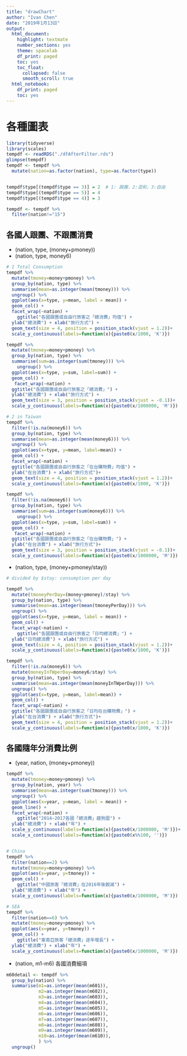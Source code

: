 ```yaml
---
title: "drawChart"
author: "Ivan Chen"
date: "2019年1月13日"
output: 
  html_document:
    highlight: textmate
    number_sections: yes
    theme: spacelab
    df_print: paged
    toc: yes
    toc_float: 
      collapsed: false
      smooth_scroll: true
  html_notebook:
    df_print: paged
    toc: yes
---
```


# 各種圖表

```r
library(tidyverse)
library(scales)
tempdf <- readRDS("./dfAfterFilter.rds")
glimpse(tempdf)
tempdf <- tempdf %>% 
  mutate(nation=as.factor(nation), type=as.factor(type))


tempdf$type[(tempdf$type == 3)] = 2  # 1: 跟團，2:混和，3:自由
tempdf$type[(tempdf$type == 5)] = 4  
tempdf$type[(tempdf$type == 4)] = 3  

tempdf <- tempdf %>% 
  filter(nation!="15")
```

## 各國人跟團、不跟團消費
- (nation, type, (money+pmoney))
- (nation, type, money6)

```r
# 1 Total Consumption
tempdf %>% 
  mutate(tmoney=money+pmoney) %>% 
  group_by(nation, type) %>% 
  summarise(mean=as.integer(mean(tmoney))) %>% 
  ungroup() %>% 
  ggplot(aes(x=type, y=mean, label = mean)) + 
  geom_col() + 
  facet_wrap(~nation) +
    ggtitle("各國跟團或自由行旅客之「總消費」均值") +
  ylab("總消費") + xlab("旅行方式") +
  geom_text(size = 4, position = position_stack(vjust = 1.2))+
  scale_y_continuous(labels=function(x){paste0(x/1000, 'K')})

tempdf %>% 
  mutate(tmoney=money+pmoney) %>% 
  group_by(nation, type) %>% 
  summarise(sum=as.integer(sum(tmoney))) %>% 
    ungroup() %>% 
  ggplot(aes(x=type, y=sum, label=sum)) + 
  geom_col() +
   facet_wrap(~nation) +
  ggtitle("各國跟團或自由行旅客之「總消費」") +
  ylab("總消費") + xlab("旅行方式") +
  geom_text(size = 3, position = position_stack(vjust = -0.1))+
  scale_y_continuous(labels=function(x){paste0(x/1000000, 'M')})

# 2 in Taiwan
tempdf %>% 
  filter(!is.na(money6)) %>% 
  group_by(nation, type) %>% 
  summarise(mean=as.integer(mean(money6))) %>% 
  ungroup() %>% 
  ggplot(aes(x=type, y=mean, label=mean)) + 
  geom_col() + 
  facet_wrap(~nation) +
  ggtitle("各國跟團或自由行旅客之「在台購物費」均值") +
  ylab("在台消費") + xlab("旅行方式")+
  geom_text(size = 4, position = position_stack(vjust = 1.2))+
  scale_y_continuous(labels=function(x){paste0(x/1000, 'K')})

tempdf %>% 
  filter(!is.na(money6)) %>% 
  group_by(nation, type) %>% 
  summarise(sum=as.integer(sum(money6))) %>% 
    ungroup() %>% 
  ggplot(aes(x=type, y=sum, label=sum)) + 
  geom_col() +
   facet_wrap(~nation) +
  ggtitle("各國跟團或自由行旅客之「在台購物費」") +
  ylab("在台消費") + xlab("旅行方式")+
  geom_text(size = 3, position = position_stack(vjust = -0.1))+
  scale_y_continuous(labels=function(x){paste0(x/1000000, 'M')})
```

- (nation, type, (money+pmoney/stay))    

```r
# divided by $stay: consumption per day

tempdf %>% 
  mutate(tmoneyPerDay=(money+pmoney)/stay) %>% 
  group_by(nation, type) %>% 
  summarise(mean=as.integer(mean(tmoneyPerDay))) %>% 
  ungroup() %>% 
  ggplot(aes(x=type, y=mean, label = mean)) + 
  geom_col() + 
  facet_wrap(~nation) +
    ggtitle("各國跟團或自由行旅客之「日均總消費」") +
  ylab("日均總消費") + xlab("旅行方式") +
  geom_text(size = 4, position = position_stack(vjust = 1.2))+
  scale_y_continuous(labels=function(x){paste0(x/1000, 'K')})

tempdf %>% 
  filter(!is.na(money6)) %>% 
  mutate(moneyInTWperDay=money6/stay) %>% 
  group_by(nation, type) %>% 
  summarise(mean=as.integer(mean(moneyInTWperDay))) %>% 
  ungroup() %>% 
  ggplot(aes(x=type, y=mean, label=mean)) + 
  geom_col() + 
  facet_wrap(~nation) +
  ggtitle("各國跟團或自由行旅客之「日均在台購物費」") +
  ylab("在台消費") + xlab("旅行方式")+
  geom_text(size = 4, position = position_stack(vjust = 1.2))+
  scale_y_continuous(labels=function(x){paste0(x/1000, 'K')})
```


## 各國隨年分消費比例

- (year, nation, (money+pmoney))

```r
tempdf %>% 
  mutate(tmoney=money+pmoney) %>% 
  group_by(nation, year) %>% 
  summarise(mean=as.integer(sum(tmoney))) %>% 
  ungroup() %>% 
  ggplot(aes(x=year, y=mean, label = mean)) + 
  geom_line() + 
  facet_wrap(~nation) +
    ggtitle("2014~2017各國「總消費」趨勢圖") +
  ylab("總消費") + xlab("年") +
  scale_y_continuous(labels=function(x){paste0(x/1000000, 'M')})+
  scale_x_continuous(labels=function(x){paste0(x%%100, '')})


# China
tempdf %>% 
  filter(nation==2) %>% 
  mutate(tmoney=money+pmoney) %>% 
  ggplot(aes(x=year, y=tmoney)) +
  geom_col() +
    ggtitle("中國旅客「總消費」在2016年後銳減") +
  ylab("總消費") + xlab("年") +
  scale_y_continuous(labels=function(x){paste0(x/1000000, 'M')})

# SEA
tempdf %>% 
  filter(nation==6) %>% 
  mutate(tmoney=money+pmoney) %>% 
  ggplot(aes(x=year, y=tmoney)) +
  geom_col() +
    ggtitle("東南亞旅客「總消費」逐年增長") +
  ylab("總消費") + xlab("年") +
  scale_y_continuous(labels=function(x){paste0(x/1000000, 'M')})


```

- (nation, m1-m6)
各國消費細項

```r
m60detail <- tempdf %>% 
  group_by(nation) %>% 
  summarise(m1=as.integer(mean(m601)),
            m2=as.integer(mean(m602)),
            m3=as.integer(mean(m603)),
            m4=as.integer(mean(m604)),
            m5=as.integer(mean(m605)),
            m6=as.integer(mean(m606)),
            m7=as.integer(mean(m607)),
            m8=as.integer(mean(m608)),
            m9=as.integer(mean(m609)),
            m10=as.integer(mean(m610)),
            ) %>% 
  ungroup() 
```


